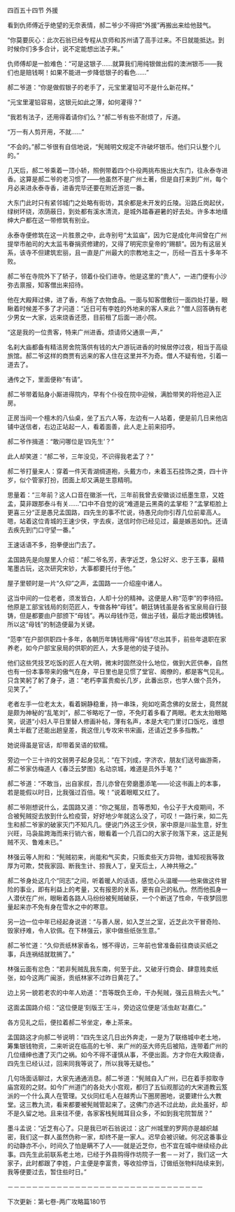 

四百五十四节 外援

看到仇师傅近乎绝望的无奈表情，郝二爷少不得把“外援”再搬出来给他鼓气。

“你莫要灰心：此次石翁已经专程从京师和苏州请了高手过来。不日就能抵达。到时候你们多多合计，说不定能想出法子来。”

仇师傅却是一脸难色：“可是这银子……就算我们用纯银做出假的澳洲银币――我们也是赔钱啊！如果不能进一步降低银子的看色……”

郝二爷道：“你是做假银子的老手了，元宝里灌铅可不是什么新花样。”

“元宝里灌铅容易，这银元如此之薄，如何灌得？”

“我若有法子，还用得着请你们么？”郝二爷有些不耐烦了，斥道。

“万一有人剪开用，不就……”

“不会的。”郝二爷很有自信地说，“髡贼明文规定不许破坏银币。他们只认整个儿的。”

几天后，郝二爷乘着一顶小轿，照例带着四个仆役两挑布施出大东门，往永泰寺进香。这算是郝二爷的老习惯了――他虽然不是广州土著，但是自打来到广州，每个月必来进永泰寺香，进香完毕还要在附近游览一番。

大东门此时只有紧邻城门之处略有街坊，其余都是未开发的丘陵。沿路丘岗起伏，绿树环绕，浓荫蔽日，到处都有溪水清流，是城外踏春避暑的好去处。许多本地缙绅大户都在这一带修筑有别业。

永泰寺便修筑在这一片胜景之中，此寺别号“太监庙”，因为它是成化年间曾在广州提举市舶司的大太监韦眷捐资修建的，又得了明宪宗皇帝的“赐额”。因为有这层关系，该寺不但建筑宏丽，且一直是广州最大的宗教地主之一，历经一百五十多年不败。

郝二爷在寺院外下了轿子，领着仆役们进寺。他是这里的“贵人”，一进门便有小沙弥去禀报，知客僧出来招待。

他在大殿拜过佛，进了香，布施了衣物食品。一面与知客僧敷衍一面四处打量，眼瞅着时候差不多了才问道：“近日可有李姓的外地来的客人来此？”僧人回答确有老少男女一大家，远来烧香还愿，目前租了后面一进小院。

“这是我的一位贵客，特来广州进香。烦请师父通禀一声，”

名刹大庙都备有精洁房舍院落供有钱的大户游玩进香的时候居停过夜，相当于高级旅馆。郝二爷这样的商贾有远来的客人住在这里并不为奇。僧人不疑有他，引着一道去了。

通传之下，里面便称“有请”。

郝二爷带着贴身小厮进得院内，早有个仆役在院中迎候，满脸带笑的将他迎入正房。

正房当间一个檀木的八仙桌，坐了五六人等，左边有一人站着，便是前几日来他店铺中送信者，右边正站起一人，看着面善，此人走上前来招呼。

郝二爷作揖道：“敢问哪位是‘四先生’？”

此人却笑道：“郝二爷，三年没见，不识得我老孟了？”

郝二爷打量来人：穿着一件天青湖绸道袍，头戴方巾，未着玉石挂饰之类，四十许岁，似个管家打扮，团面上却又满是生意精明。

思量着：“三年前？这人口音在徽浙一代，三年前我曾去安徽谈过纸墨生意，又姓孟，莫非跟那泰斗有关……”口中不自觉的说“难道是云黑斋的孟掌柜？”孟掌柜脸上更喜三分“正是愚兄孟国路，四先生的事不忙说，待愚兄向你引荐几位前辈高人。嗯，站着这位青城的王速少侠，字去疾，送信时你已经见过，最是嫉恶如仇。还请去疾先到门口守望一番。”

王速话语不多，抱拳便出门去了。

孟国路先是向屋里人介绍：“郝二爷名芳，表字近芝，急公好义、忠于王事，最精笔墨古玩，这次研究宋钞，大事都要托付于他。”

屋子里顿时是一片“久仰”之声，孟国路一一介绍座中诸人。

这当中间的一位老者，须发皆白，人却十分的精神。这便是人称“范李”的李待招。他原是工部宝钱局的刻范匠人，专做各种“母钱”。朝廷铸钱虽是各省宝泉局自行鼓铸，但是都要由户部颁下“母钱”。再以母钱作范，做出子钱，最后才能出模铸钱。所以这“母钱”的制造便最为关键。

“范李”在户部供职四十多年，各朝历年铸钱用得“母钱”尽出其手，前些年退职在家养老，如今户部宝泉局的供职的匠人，大多是他的徒子徒孙。

他们这些凭技艺吃饭的匠人在大明，微末时固然没什么地位，做到大匠供奉，自然也有一份本事带来的傲气在身，平日里也是见惯了堂官、阁僚的，都是客气见礼。只含笑躬了躬了身子，道：“老朽李富贵痴长几岁，此番出京，也学人做个员外，见笑了。”

老者左手一位老太太，看着娴静稳重，持一串珠，宛如吃斋念佛的女居士，竟然就是颇为神秘的“乱笔刘”，郝二爷略吃了一惊，不免盯着多看了两眼。老太太抬眼略笑，说道“小妇人平日里替人修画补帖，薄有名声，本是大宅门里讨口饭吃，谁想黄土半截了还能出趟皇差，我这侄儿专攻宋书宋画，还请近芝多多指教。”

她说得虽是官话，却带着吴语的软糯。

旁边一个三十许的文弱男子起身见礼：“在下刘成，字济农，朋友们送号幽游斋，郝二爷家仿梅道人《春泛云梦图》名动京城，难道是员外手笔？”

郝二爷道：“不敢当，出自家叔，吾儿亦曾在旁磨墨添笔――论这书画上的本事，若是能假以时日，比我强过百倍。唉！”说着眼眶又红了。

郝二爷刚想说什么，孟国路又道：“你之冤屈，吾等悉知，令公子于大疫期间，不合被髡贼捉去放到什么检疫营，好好地少年就这么没了，可叹！一路行来，如二先生和郝二爷家的破家灭门不知凡几。便说门外这王少侠，家中原是川盐生意，好生兴旺，马袅盐跨海而来行销六省，眼看着一个几百口的大家子败落下来，这正是髡贼不灭、鲁难未已。”

林强云等人附和：“髡贼初来，尚能和气买卖，只贩卖些天方异物，谁知视我等敦厚为可欺，焚我家园、断我生计、掠我人丁，皇天后土，人神共殛之。”

郝二爷身处这几个“同志”之间，听着暖人的话语，感觉心头温暖――他来做这件冒险的事业，即有利益上的考量，又有报恩的关系，更有自己的私仇。然而他孤身一人潜伏在广州，眼瞅着各路人马纷纷被髡贼破获，一个个断送了性命，午夜梦回思量起来亦不免有身在雪水之中的寒意。

另一边一位中年已经起身说道：“与善人居，如入芝兰之室，近芝此次干冒奇险、毁家纾难，令人钦佩。在下林强云，家中做些纸张生意。”

郝二爷忙道：“久仰贡纸林家香名，憾不得访，三年前也曾准备前往商谈买纸之事，兵连祸结就耽搁了。”

林强云面有忿色：“若非髡贼乱我东南，何至于此，又破牙行商会、肆意贱卖纸张，如今这两广闽浙，贡纸林家不过昨日黄花了。”

边上另一貌若老农的中年人劝道：“吾等既负王命，干办髡贼，强云且稍去火气。”

这面孟国路介绍：“这位便是‘刻版王’王斗，旁边这位便是‘活虫赵’赵嘉仁。”

各方见礼之后，便拉着郝二爷坐定，奉上茶来。

孟国路这才向郝二爷说明：“四先生这几日出外奔走，一是为了联络城中老土地，筹集银钱物资，二来听说在临高的七爷、来广州的巫大师先后被陷，连带着广州的几位缙绅也遭了灭门之祸。如今不得不谨慎从事，不便出面。方才你在大殿烧香，四先生已经认过，回来同我等说了，所以我等无疑也。”

几句场面话聊过，大家先通通消息。郝二爷道：“髡贼自入广州，已在着手掠取寺庙宫观的之财。如今广州道门的各处大小宫观，都归了五仙观那边的大宋道教云笈派的一个什么真人在管理。又伙同红毛人在越秀山下圈房圈地，说要建什么大教堂。这三教九流，看来都要被髡贼管起来了。这佛门亦逃不过此劫，此处虽好，却不是久留之地。且来往不便，各家客栈髡贼耳目众多，不如到我宅院暂居？”

墨斗孟说：“近芝有心了。只是我已听石翁说过：这广州城里的罗网亦是越织越密，我们这一群人虽然伪称一家，却终不是一家人。迟早会被识破。何况这番事业的动静亦不小，时间久了怕是瞒不了人――就是近芝你，也不宜在城中继续经办此事。四先生此前联系老土地，已经于外县购得作坊院子一套－－对了，我们这一大家子，此时都跟了李姓，户主便是李富贵，等收拾停当，订做纸张物料陆续来到，我等便要过去，暂住些时日。”

－－－－－－－－－－－－－－－－－－－－－－－－－－－－－－－－

下次更新：第七卷-两广攻略篇180节


